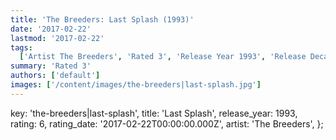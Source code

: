 ```yaml
---
title: 'The Breeders: Last Splash (1993)'
date: '2017-02-22'
lastmod: '2017-02-22'
tags:
  ['Artist The Breeders', 'Rated 3', 'Release Year 1993', 'Release Decade 1990']
summary: 'Rated 3'
authors: ['default']
images: ['/content/images/the-breeders|last-splash.jpg']
---
```


  key: 'the-breeders|last-splash',
  title: 'Last Splash',
  release_year: 1993,
  rating: 6,
  rating_date: '2017-02-22T00:00:00.000Z',
  artist: 'The Breeders',
};

<MusicRating data={data} />
